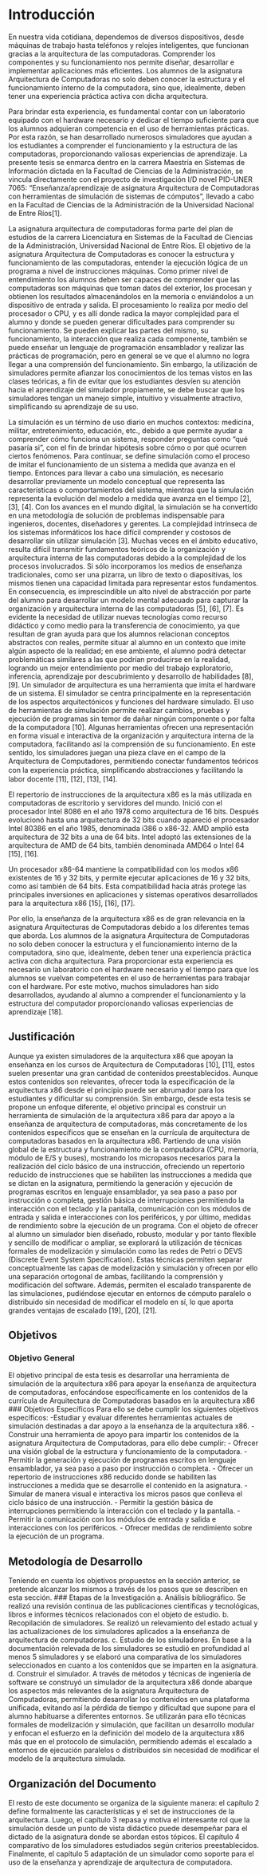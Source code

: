 # Introducción
En nuestra vida cotidiana, dependemos de diversos dispositivos, desde máquinas de trabajo hasta teléfonos y relojes inteligentes, que funcionan gracias a la arquitectura de las computadoras. Comprender los componentes y su funcionamiento nos permite diseñar, desarrollar e implementar aplicaciones más eficientes.
Los alumnos de la asignatura Arquitectura de Computadoras no solo deben conocer la estructura y el funcionamiento interno de la computadora, sino que, idealmente, deben tener una experiencia práctica activa con dicha arquitectura. 

Para brindar esta experiencia, es fundamental contar con un laboratorio equipado con el hardware necesario y dedicar el tiempo suficiente para que los alumnos adquieran competencia en el uso de herramientas prácticas. Por esta razón, se han desarrollado numerosos simuladores que ayudan a los estudiantes a comprender el funcionamiento y la estructura de las computadoras, proporcionando valiosas experiencias de aprendizaje.
La presente tesis se enmarca dentro en la carrera Maestría en Sistemas de Información dictada en la Facultad de Ciencias de la Administración, se vincula directamente con el proyecto de investigación I/D novel PID-UNER 7065: “Enseñanza/aprendizaje de asignatura Arquitectura de Computadoras con herramientas de simulación de sistemas de cómputos”,  llevado a cabo en la Facultad de Ciencias de la Administración de la Universidad Nacional de Entre Ríos[1].

La asignatura arquitectura de computadoras forma parte del plan de estudios de la carrera Licenciatura en Sistemas de la Facultad de Ciencias de la Administración, Universidad Nacional de Entre Ríos. El objetivo de la asignatura Arquitectura de Computadoras es conocer la estructura y funcionamiento de las computadoras, entender la ejecución lógica de un programa a nivel de instrucciones máquinas. 
Como primer nivel de entendimiento los alumnos deben ser capaces de comprender que las computadoras son máquinas que toman datos del exterior, los procesan y obtienen los resultados almacenándolos en la memoria o enviándolos a un dispositivo de entrada y salida.
El procesamiento lo realiza por medio del procesador o CPU, y es allí donde radica la mayor complejidad para el alumno y donde se pueden generar dificultades para comprender su funcionamiento.
Se pueden explicar las partes del mismo, su funcionamiento, la interacción que realiza cada componente, también se puede enseñar un lenguaje de programación ensamblador y realizar las prácticas de programación, pero en general se ve que el alumno no logra llegar a una comprensión del funcionamiento.
Sin embargo, la utilización de simuladores permite afianzar los conocimientos de los temas vistos en las clases teóricas, a fin de evitar que los estudiantes desvíen su atención hacia el aprendizaje del simulador propiamente, se debe buscar que los simuladores tengan un manejo simple, intuitivo y visualmente atractivo, simplificando su aprendizaje de su uso.

La simulación es un término de uso diario en muchos contextos: medicina, militar, entretenimiento, educación, etc., debido a que permite ayudar a comprender cómo funciona un sistema, responder preguntas como "qué pasaría si", con el fin de brindar hipótesis sobre cómo o por qué ocurren ciertos fenómenos.
Para continuar, se define simulación como el proceso de imitar el funcionamiento de un sistema a medida que avanza en el tiempo. Entonces para llevar a cabo una simulación, es necesario desarrollar previamente un modelo conceptual que representa las características o comportamientos del sistema, mientras que la simulación representa la evolución del modelo a medida que avanza en el tiempo [2], [3], [4].
Con los avances en el mundo digital, la simulación se ha convertido en una metodología de solución de problemas indispensable para ingenieros, docentes, diseñadores y gerentes. La complejidad intrínseca de los sistemas informáticos los hace difícil comprender y costosos de desarrollar sin utilizar simulación [3].
Muchas veces en el ámbito educativo, resulta difícil transmitir fundamentos teóricos de la organización y arquitectura interna de las computadoras debido a la complejidad de los procesos involucrados. Si sólo incorporamos los medios de enseñanza tradicionales, como ser una pizarra, un libro de texto o diapositivas, los mismos tienen una capacidad limitada para representar estos fundamentos. En consecuencia, es imprescindible un alto nivel de abstracción por parte del alumno para desarrollar un modelo mental adecuado para capturar la organización y arquitectura interna de las computadoras [5], [6], [7]. 
Es evidente la necesidad de utilizar nuevas tecnologías como recurso didáctico y como medio para la transferencia de conocimiento, ya que resultan de gran ayuda para que los alumnos relacionan conceptos abstractos con reales, permite situar al alumno en un contexto que imite algún aspecto de la realidad; en ese ambiente, el alumno podrá detectar problemáticas similares a las que podrían producirse en la realidad, logrando un mejor entendimiento por medio del trabajo exploratorio, inferencia, aprendizaje por descubrimiento y desarrollo de habilidades [8], [9].
Un simulador de arquitectura es una herramienta que imita el hardware de un sistema. El simulador se centra principalmente en la representación de los aspectos arquitectónicos y funciones del hardware simulado. El uso de herramientas de simulación permite realizar cambios, pruebas y ejecución de programas sin temor de dañar ningún componente o por falta de la computadora [10]. 
Algunas herramientas ofrecen una representación en forma visual e interactiva de la organización y arquitectura interna de la computadora, facilitando así la comprensión de su funcionamiento. En este sentido, los simuladores juegan una pieza clave en el campo de la Arquitectura de Computadores, permitiendo conectar fundamentos teóricos con la experiencia práctica, simpliﬁcando abstracciones y facilitando la labor docente [11], [12], [13], [14].

El repertorio de instrucciones de la arquitectura x86 es la más utilizada en computadoras de escritorio y servidores del mundo. Inició con el procesador Intel 8086 en el año 1978 como arquitectura de 16 bits. Después evolucionó hasta una arquitectura de 32 bits cuando apareció el procesador Intel 80386 en el año 1985, denominada  i386 o x86-32. AMD amplió esta arquitectura de 32 bits a una de 64 bits. Intel adoptó las extensiones de la arquitectura de AMD de 64 bits, también denominada AMD64 o Intel 64 [15], [16].

Un procesador x86-64 mantiene la compatibilidad con los modos x86 existentes de 16 y 32 bits, y permite ejecutar aplicaciones de 16 y 32 bits, como así también de 64 bits. Esta compatibilidad hacia atrás protege las principales inversiones en aplicaciones y sistemas operativos desarrollados para la arquitectura x86 [15], [16], [17].

Por ello, la enseñanza de la arquitectura x86 es de gran relevancia en la asignatura Arquitecturas de Computadoras debido a los diferentes temas que aborda.
Los alumnos de la asignatura Arquitectura de Computadoras no solo deben conocer la estructura y el funcionamiento interno de la computadora, sino que, idealmente, deben tener una experiencia práctica activa con dicha arquitectura. 
Para proporcionar esta experiencia es necesario un laboratorio con el hardware necesario y el tiempo para que los alumnos se vuelvan competentes en el uso de herramientas para trabajar con el hardware. Por este motivo, muchos simuladores han sido desarrollados, ayudando al alumno a comprender el funcionamiento y la estructura del computador proporcionando valiosas experiencias de aprendizaje [18]. 

## Justificación
Aunque ya existen simuladores de la arquitectura x86 que apoyan la enseñanza en los cursos de Arquitectura de Computadoras [10], [11], estos suelen presentar una gran cantidad de contenidos preestablecidos. Aunque estos contenidos son relevantes, ofrecer toda la especificación de la arquitectura x86 desde el principio puede ser abrumador para los estudiantes y dificultar su comprensión.
Sin embargo, desde esta tesis se propone un enfoque diferente, el objetivo principal es construir un herramienta de simulación de la arquitectura x86 para dar apoyo a la enseñanza de arquitectura de computadoras, más concretamente de los contenidos específicos que se enseñan en la currícula de arquitectura de computadoras basados en la arquitectura x86. Partiendo de una visión global de la estructura y funcionamiento de la computadora (CPU, memoria, módulo de E/S y buses), mostrando los micropasos necesarios para la realización del ciclo básico de una instrucción, ofreciendo un repertorio reducido de instrucciones que se habiliten las instrucciones a medida que se dictan en la asignatura, permitiendo la generación y ejecución de programas escritos en lenguaje ensamblador, ya sea paso a paso por instrucción o completa, gestión básica de interrupciones permitiendo la interacción con el teclado y la pantalla, comunicación con los módulos de entrada y salida e interacciones con los periféricos, y por último, medidas de rendimiento sobre la ejecución de un programa.
Con el objeto de ofrecer al alumno un simulador bien diseñado, robusto, modular y por tanto flexible y sencillo de modificar o ampliar, se explorará la utilización de técnicas formales de modelización y simulación como las redes de Petri o DEVS (Discrete Event System Specification). Estas técnicas permiten separar conceptualmente las capas de modelización y simulación y ofrecen por ello una separación ortogonal de ambas, facilitando la comprensión y modificación del software. Además, permiten el escalado transparente de las simulaciones, pudiéndose ejecutar en entornos de cómputo paralelo o distribuido sin necesidad de modificar el modelo en sí, lo que aporta grandes ventajas de escalado [19], [20], [21].

## Objetivos
### Objetivo General
El objetivo principal de esta tesis es desarrollar una herramienta de simulación de la arquitectura x86 para apoyar la enseñanza de arquitectura de computadoras, enfocándose específicamente en los contenidos de la currícula de Arquitectura de Computadoras basados en la arquitectura x86
### Objetivos Específicos
Para ello se debe cumplir los siguientes objetivos específicos:
-Estudiar y evaluar diferentes herramientas actuales de simulación destinadas a dar apoyo a la enseñanza de la arquitectura x86.
-Construir una herramienta de apoyo para impartir los contenidos de la asignatura Arquitectura de Computadoras, para ello debe cumplir:
  - Ofrecer una visión global de la estructura y funcionamiento de la computadora.
  - Permitir la generación y ejecución de programas escritos en lenguaje ensamblador, ya sea paso a paso por instrucción o completa.
  - Ofrecer un repertorio de instrucciones x86 reducido donde se habiliten las instrucciones a medida que se desarrolle el contenido en la asignatura.
  - Simular de manera visual e interactiva los micros pasos que conlleva el ciclo básico de una instrucción.
  - Permitir la gestión básica de interrupciones permitiendo la interacción con el teclado y la pantalla.
  - Permitir la comunicación con los módulos de entrada y salida e interacciones con los periféricos.
  - Ofrecer medidas de rendimiento sobre la ejecución de un programa.

## Metodología de Desarrollo
Teniendo en cuenta los objetivos propuestos en la sección anterior, se pretende alcanzar los mismos a través de los pasos que se describen en esta sección.
### Etapas de la Investigación
a. Análisis bibliográfico.
Se realizó una revisión continua de las publicaciones científicas y tecnológicas, libros e informes técnicos relacionados con el objeto de estudio.
b. Recopilación de simuladores.
Se realizó un relevamiento del estado actual y las actualizaciones de los simuladores aplicados a la enseñanza de arquitectura de computadoras.
c. Estudio de los simuladores.
En base a la documentación relevada de los simuladores se estudió en profundidad al menos 5 simuladores y se elaboró una comparativa de los simuladores seleccionados en cuanto a los contenidos que se imparten en la asignatura.
d. Construir el simulador.
A través de métodos y técnicas de ingeniería de software se construyó un simulador de la arquitectura x86 donde abarque los aspectos más relevantes de la asignatura Arquitectura de Computadoras, permitiendo desarrollar los contenidos en una plataforma unificada, evitando así la pérdida de tiempo y dificultad que supone para el alumno habituarse a diferentes entornos. Se utilizarán para ello técnicas formales de modelización y simulación, que facilitan un desarrollo modular y enfocan el esfuerzo en la definición del modelo de la arquitectura x86 más que en el protocolo de simulación, permitiendo además el escalado a entornos de ejecución paralelos o distribuidos sin necesidad de modificar el modelo de la arquitectura simulada. 

## Organización del Documento
El resto de este documento se organiza de la siguiente manera: el capítulo 2 define formalmente las características y el set de instrucciones de la arquitectura. Luego, el capítulo 3 repasa y motiva el interesante rol que la simulación desde un punto de vista didáctico puede desempeñar para el dictado de la asignatura donde se abordan estos tópicos. El capítulo 4 comparativo de los simuladores estudiados según criterios preestablecidos. Finalmente, el capítulo 5 adaptación de un simulador como soporte para el uso de la enseñanza y aprendizaje de arquitectura de computadora.
